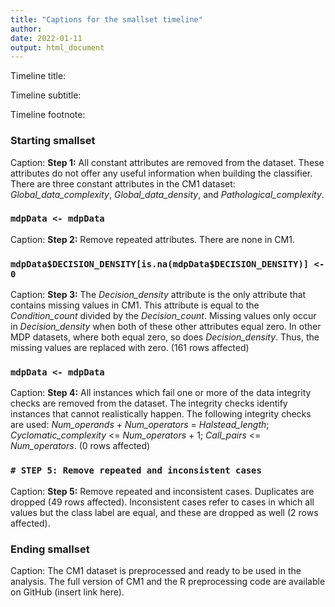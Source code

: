 ```yaml
---
title: "Captions for the smallset timeline"
author: 
date: 2022-01-11
output: html_document
---
```


Timeline title: 

Timeline subtitle: 

Timeline footnote: 

### Starting smallset

Caption: **Step 1:** All constant attributes are removed from the dataset. These attributes do not offer any useful information when building the classifier. There are three constant attributes in the CM1 dataset: *Global_data_complexity*, *Global_data_density*, and *Pathological_complexity*.

### `mdpData <- mdpData`

Caption: **Step 2:** Remove repeated attributes. There are none in CM1.

### `mdpData$DECISION_DENSITY[is.na(mdpData$DECISION_DENSITY)] <- 0`

Caption: **Step 3:** The *Decision_density* attribute is the only attribute that contains missing values in CM1. This attribute is equal to the *Condition_count* divided by the *Decision_count*. Missing values only occur in *Decision_density* when both of these other attributes equal zero. In other MDP datasets, where both equal zero, so does *Decision_density*. Thus, the missing values are replaced with zero. (161 rows affected)

### `mdpData <- mdpData`

Caption: **Step 4:** All instances which fail one or more of the data integrity checks are removed from the dataset. The integrity checks identify instances that cannot realistically happen. The following integrity checks are used: *Num_operands* + *Num_operators* = *Halstead_length*; *Cyclomatic_complexity* <= *Num_operators* + 1; *Call_pairs* <= *Num_operators*. (0 rows affected)

### `# STEP 5: Remove repeated and inconsistent cases`

Caption: **Step 5:** Remove repeated and inconsistent cases. Duplicates are dropped (49 rows affected). Inconsistent cases refer to cases in which all values but the class label are equal, and these are dropped as well (2 rows affected).

### Ending smallset

Caption: The CM1 dataset is preprocessed and ready to be used in the analysis. The full version of CM1 and the R preprocessing code are available on GitHub (insert link here).
